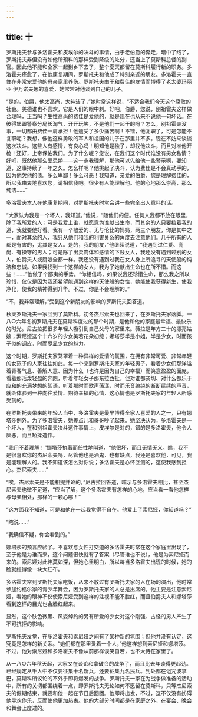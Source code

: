 ```yaml
---
---
---
```

title: 十
---



罗斯托夫参与多洛霍夫和皮埃尔的决斗的事情，由于老伯爵的奔走，暗中了结了，罗斯托夫非但没有如他所预料的那样受到降级的处分，还当上了莫斯科总督的副官。因此他不能和全家一起到乡下去了，整个夏天都留在莫斯科履行新的职务。多洛霍夫痊愈了，在他康复期间，罗斯托夫和他成了特别亲近的朋友。多洛霍夫一直住在非常宠爱他的母亲家里养伤。罗斯托夫由于和费佳的友情而博得了老太婆玛丽亚·伊万诺夫娜的喜爱，她常常对他谈到自己的儿子。

“是的，伯爵，他太高尚，太纯洁了，”她时常这样说，“不适合我们今天这个腐败的社会。美德谁也不喜欢，它是人们的眼中刺。好吧，伯爵，您说，别祖霍夫这样做合理吗，正当吗？生性高尚的费佳是爱他的，就是现在也从来不说他一句坏话。在彼得堡跟警察分局长淘气，开开玩笑，不是他们一起干的吗？怎么，别祖霍夫没事，一切都由费佳一肩承担！他遭受了多少痛苦啊！不错，他复职了，可是怎能不复职呢？我想，像他这样勇敢的军人和祖国的儿子在那里并不多。现在不妨来谈谈这次决斗。这些人有感情，有良心吗！明知他是独子，却找他决斗，而且对准他开枪！还好，上帝保佑我们。为了什么呢？您说，在我们这个时代谁没有男女私情？好吧，既然他那么爱忌妒——这一点我理解，那他可以先给他一些警示啊，要知道，这事持续了一年之久。怎么样呢？他挑起了决斗，认为费佳是不会真动手的，因为他欠他的债。多么卑鄙！多么可恶！我知道，亲爱的伯爵，您是理解费佳的，所以我由衷地喜欢您，请相信我吧。很少有人能理解他。他的心地那么崇高，那么纯洁……”

多洛霍夫本人在他康复期间，对罗斯托夫时常会讲一些完全出人意料的话。

“大家认为我是一个坏人，我知道，”他说，“随他们的便。任何人我都不放在眼里，除了我所爱的人；可是我爱上谁，就愿意为谁献出生命，而其余的人只要挡着我的道，我就要他好看。我有一个敬爱的、无与伦比的妈妈，两三个朋友，你是其中之一，而对其余的人，我只从他们和我的利害关系的角度去注意他们。几乎所有的人都是有害的，尤其是女人。是的，我的朋友，”他继续说道，“我遇到过仁爱、高尚、有操守的男人；可是除了出卖肉体和感情的下贱女人，我还没有遇到过别的女人，伯爵夫人或厨娘全都一样。我还没有遇到过我在女人身上所追寻的天使般的纯洁和忠诚。如果我找到一个这样的女人，我为了她献出生命也在所不惜。而这些！……”他做了个鄙夷的手势。“你相信吗，如果说我还珍惜生命，那么我之所以珍惜，仅仅是因为我还希望能遇到这样的天使般的女性，她能使我获得新生，使我净化，使我的精神得到升华。不过，你是不会理解的。”

“不，我非常理解，”受到这个新朋友的影响的罗斯托夫回答道。

秋天罗斯托夫一家回到了莫斯科。初冬杰尼索夫也回来了，在罗斯托夫家落脚。一八○六年冬初罗斯托夫在莫斯科度过的那个时期，是他和他的家庭最幸福、最快乐的时光。尼古拉把很多年轻人吸引到自己父母的家里来。薇拉是年方二十的漂亮姑娘；索尼娅这个十六岁的少女美若花朵初绽；娜塔莎半是小姐，半是少女，时而孩子似的调皮，时而尽显少女的魅力。

这个时期，罗斯托夫家笼罩着一种异样的爱情的氛围，在拥有非常可爱、非常年轻的女孩子的人家往往如此。每一个来到罗斯托夫家的年轻男子，看着少女们那洋溢着青春气息、善解人意、因为什么（也许是因为自己的幸福）而笑意盈盈的面庞，看着那活泼轻盈的奔跑，听着年轻女子那东拉西扯，但对谁都亲切、对什么都乐于应和的充满梦想的絮语，听着那时而歌声荡漾，时而乐音缭绕的断断续续的声音，就会体验到一种向往爱情、期待幸福的心情，这心情也是罗斯托夫家的年轻人所感受到的。

在罗斯托夫带来的年轻人当中，多洛霍夫是最早博得全家人喜爱的人之一，只有娜塔莎例外。为了多洛霍夫，她差点儿和哥哥吵了起来。她坚决认为，多洛霍夫是一个坏人，在和别祖霍夫决斗这件事情上，皮埃尔是对的，错的是多洛霍夫，他令人厌恶，而且矫揉造作。

“我用不着理解！”娜塔莎执著而任性地叫道，“他很坏，而且无情无义。瞧，我不是很喜欢你的杰尼索夫吗，尽管他也是酒鬼，也有缺点，我还是喜欢他，可见，我是能理解人的。我不知道该怎么对你说；多洛霍夫是心怀叵测的，这使我感到担心。杰尼索夫……”

“唉，杰尼索夫是不能相提并论的，”尼古拉回答道，暗示与多洛霍夫相比，甚至杰尼索夫也微不足道，“应当了解，这个多洛霍夫有怎样的心地，应当看一看他怎样与母亲相处，那样的一颗心哪！”

“这方面我不知道，可是和他在一起我觉得不自在。他爱上了索尼娅，你知道吗？”

“瞎说……”

“我确信不疑，你会看到的。”

娜塔莎的预言应验了。不喜欢与女性打交道的多洛霍夫时常在这个家庭里出现了，至于他是为谁而来，这个问题很快就有了答案（尽管谁也不说），他是为索尼娅而来的。索尼娅对此讳莫如深，但她心里明白，所以每当多洛霍夫出现的时候，她的脸就红得像一块大红布。

多洛霍夫常到罗斯托夫家吃饭，从来不放过有罗斯托夫家的人在场的演出，他时常参加约格尔家的青少年舞会，因为罗斯托夫家的人总是出席的。他主要是注意索尼娅，看她的眼神不仅使索尼娅受到这样的注视不能不脸红，而且伯爵夫人和娜塔莎看到这样的目光也会脸红起来。

显然，这个肤色微黑、风姿绰约的另有所爱的少女对这个刚强、古怪的男人产生了不可抗拒的影响。

罗斯托夫发觉，在多洛霍夫和索尼娅之间有了某种新的氛围；但他并没有认定，这究竟是怎样的新关系。“她们都在那里爱着一个人，”他这样想到索尼娅和娜塔莎。不过，他对索尼娅和多洛霍夫不像从前那样谈笑自若，也不大待在家里了。

从一八○六年秋天起，大家又在谈论和拿破仑的战争了，而且比去年谈得更起劲。已经规定从千人中不仅要征集十名新兵，还要征集九名民兵。到处都在诅咒波拿巴，莫斯科所议论的不外乎即将爆发的战争。罗斯托夫一家在为战争做准备的活动中，所有的关切都围绕着一点，即罗斯托夫无论如何不愿留在莫斯科，只等杰尼索夫的假期结束，就要和他一起在节日后回团。他即将出发，不过，这不仅没有妨碍他寻欢作乐，反而使他更加热衷。他的大部分时间都是在家庭之外，在宴会、晚会和舞会上度过的。